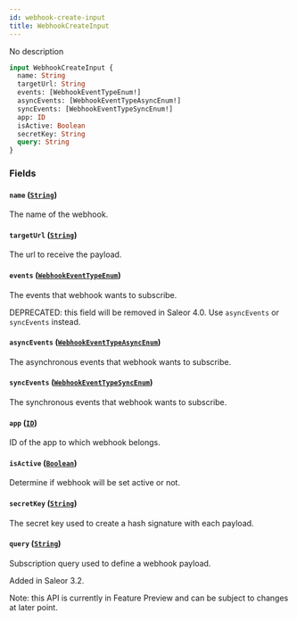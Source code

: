 ```yaml
---
id: webhook-create-input
title: WebhookCreateInput
---
```



No description

```graphql
input WebhookCreateInput {
  name: String
  targetUrl: String
  events: [WebhookEventTypeEnum!]
  asyncEvents: [WebhookEventTypeAsyncEnum!]
  syncEvents: [WebhookEventTypeSyncEnum!]
  app: ID
  isActive: Boolean
  secretKey: String
  query: String
}
```


### Fields

#### `name` ([`String`](../../../developer/api-reference/scalars/string))

The name of the webhook.


#### `targetUrl` ([`String`](../../../developer/api-reference/scalars/string))

The url to receive the payload.


#### `events` ([`WebhookEventTypeEnum`](../../../developer/api-reference/enums/webhook-event-type-enum))

The events that webhook wants to subscribe. 

DEPRECATED: this field will be removed in Saleor 4.0. Use `asyncEvents` or `syncEvents` instead.


#### `asyncEvents` ([`WebhookEventTypeAsyncEnum`](../../../developer/api-reference/enums/webhook-event-type-async-enum))

The asynchronous events that webhook wants to subscribe.


#### `syncEvents` ([`WebhookEventTypeSyncEnum`](../../../developer/api-reference/enums/webhook-event-type-sync-enum))

The synchronous events that webhook wants to subscribe.


#### `app` ([`ID`](../../../developer/api-reference/scalars/id))

ID of the app to which webhook belongs.


#### `isActive` ([`Boolean`](../../../developer/api-reference/scalars/boolean))

Determine if webhook will be set active or not.


#### `secretKey` ([`String`](../../../developer/api-reference/scalars/string))

The secret key used to create a hash signature with each payload.


#### `query` ([`String`](../../../developer/api-reference/scalars/string))

Subscription query used to define a webhook payload.

Added in Saleor 3.2.

Note: this API is currently in Feature Preview and can be subject to changes at later point.




